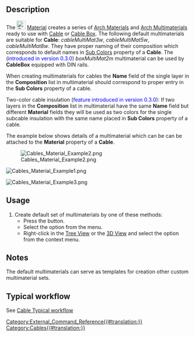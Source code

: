 <languages/>

{{Docnav
|[[Cables_ElectricalDevice|ElectricalDevice]]
|[[Cables_CableTerminal|CableTerminal]]
|[[Cables_Workbench|Cables]]
|IconL=Cables_ElectricalDevice.svg
|IconR=Cables_CableTerminal.svg
|IconC=Cables_workbench_icon.svg
}}

{{GuiCommand
|Name=Cables Material
|MenuLocation=Cables → Cable Materials
|Workbenches=[[Cables_Workbench|Cables]]
|Shortcut=
|Version=0.1.0
|SeeAlso=[[Cables_Cable|Cables Cable]], [[Cables_CableBox|Cables CableBox]]
}}

==Description==

The [[Image:Cables_Material.svg|24px]] [[Cables_Material|Material]] creates a series of [[Arch_SetMaterial|Arch Materials]] and [[Arch_MultiMaterial|Arch Multimaterials]] ready to use with [[Cables_Cable|Cable]] or [[Cables_CableBox|Cable Box]]. The following default multimaterials are suitable for '''Cable''': ''cableMultiMat3w'', ''cableMultiMat5w'', ''cableMultiMat8w''.
They have proper naming of their composition which corresponds to default names in [[Cables_Cable#Properties|Sub Colors]] property of a '''Cable'''.
The (<span style="color:blue;">introduced in version 0.3.0</span>) ''boxMultiMat2m'' multimaterial can be used by '''CableBox''' equipped with DIN rails.

When creating multimaterials for cables the '''Name''' field of the single layer in the '''Composition''' list in multimaterial should correspond to proper entry in the '''Sub Colors''' property of a cable.

Two-color cable insulation (<span style="color:blue;">feature introduced in version 0.3.0</span>): If two layers in the '''Composition''' list in multimaterial have the same '''Name''' field but different '''Material''' fields they will be used as two colors for the single subcable insulation with the same name placed in '''Sub Colors''' property of a cable.

The example below shows details of a multimaterial which can be can be attached to the '''Material''' property of a '''Cable'''.

[[File:Cables_Material_Example2.png]]

[[File:Cables_Material_Example1.png]]
{{Caption|Example of the default multimaterial:<br/>There are J, L1, N, PE, PE, CU names visible.<br/>Double use of PE name for material will create two-color wire insulation}}

[[File:Cables_Material_Example3.png]]
{{Caption|Cable with Material property set to 'cableMultiMat3w' from the above example. Cable has the property '''Sub Colors''' set to: [J:0, L1:1, N:2, PE:3, CU:-1]}}

==Usage==

# Create default set of multimaterials by one of these methods:
#* Press the {{Button|[[Image:Cables_Material.svg|16px]] [[Cables_Material|Cable Materials]]}} button.
#* Select the {{MenuCommand|Cables → [[Image:Cables_Material.svg|16px]] Cable Materials}} option from the menu.
#* Right-click in the [[Tree_View|Tree View]] or the [[3D_View|3D View]] and select the {{MenuCommand|Cables → [[Image:Cables_Material.svg|16px]] Cable Materials}} option from the context menu.

==Notes==

The default multimaterials can serve as templates for creation other custom multimaterial sets.

==Typical workflow==

See [[Cables_Cable#Typical workflow|Cable Typical workflow]]


{{Docnav
|[[Cables_ElectricalDevice|ElectricalDevice]]
|[[Cables_CableTerminal|CableTerminal]]
|[[Cables_Workbench|Cables]]
|IconL=Cables_ElectricalDevice.svg
|IconR=Cables_CableTerminal.svg
|IconC=Cables_workbench_icon.svg
}}

[[Category:External_Command_Reference{{#translation:}}]]
[[Category:Cables{{#translation:}}]]